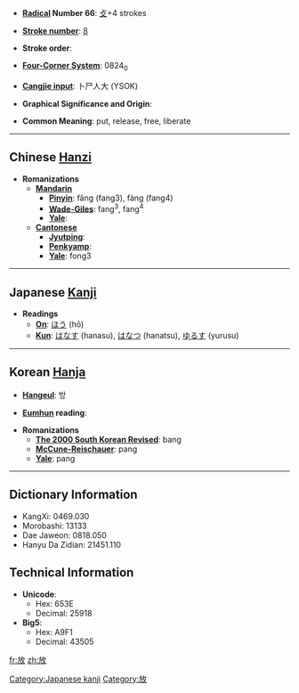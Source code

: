 * '''[[Wiktionary:Chinese radical index| Radical]] Number 66''': [[Wiktionary:Chinese radical index 攴|攴]]+4 strokes

* '''[[Wiktionary:Chinese total strokes index|Stroke number]]''': [[Wiktionary:Chinese total strokes index 8|8]]

* '''Stroke order''': 

* '''[[Wiktionary:Chinese four corner index|Four-Corner System]]''': 0824<sub>0</sub>

* '''[[Wiktionary:Chinese Cangjie index|Cangjie input]]''': 卜尸人大 (YSOK)

* '''Graphical Significance and Origin''': 

* '''Common Meaning''': put, release, free, liberate

----

== Chinese [[Hanzi]] ==

* '''Romanizations'''
** '''[[Mandarin]]'''
*** '''[[Pinyin]]''': fǎng (fang3), fàng (fang4)
*** '''[[Wade-Giles]]''': fang<sup>3</sup>, fang<sup>4</sup>
*** '''[[Yale]]''': 
** '''[[Cantonese]]'''
*** '''[[Jyutping]]''':
*** '''[[Penkyamp]]''': 
*** '''[[Yale]]''': fong3

----

== Japanese [[Kanji]] ==

* '''Readings'''
** '''[[On]]''': [[ほう]] (hō)
** '''[[Kun]]''': [[はなす]] (hanasu), [[はなつ]] (hanatsu), [[ゆるす]] (yurusu)

[[Category:Japanese kanji]]
----

== Korean [[Hanja]] ==

* '''[[Hangeul]]''': 방

* '''[[Eumhun]] reading''': 

* '''Romanizations'''
** '''[[The 2000 South Korean Revised Romanization|The 2000 South Korean Revised]]''': bang
** '''[[McCune-Reischauer]]''': pang
** '''[[Yale]]''': pang

----

== Dictionary Information ==

* KangXi: 0469.030
* Morobashi: 13133
* Dae Jaweon: 0818.050
* Hanyu Da Zidian: 21451.110

== Technical Information ==

* '''Unicode''':
** Hex: 653E
** Decimal: 25918
* '''Big5''':
** Hex: A9F1
** Decimal: 43505

[[fr:放]]
[[zh:放]]
[[Category:放]]